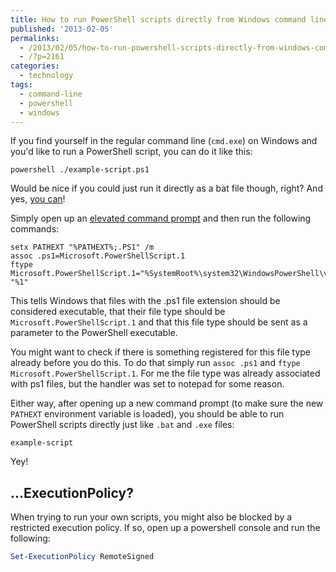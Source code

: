 ---
title: How to run PowerShell scripts directly from Windows command line
published: '2013-02-05'
permalinks:
  - /2013/02/05/how-to-run-powershell-scripts-directly-from-windows-command-line/
  - /?p=2161
categories:
  - technology
tags:
  - command-line
  - powershell
  - windows
---

If you find yourself in the regular command line (`cmd.exe`) on Windows and you'd like to run a PowerShell script, you can do it like this:

```dos
powershell ./example-script.ps1
```

Would be nice if you could just run it directly as a bat file though, right? And yes, [you can](https://stackoverflow.com/a/6818266/39321)!

Simply open up an [elevated command prompt](/?p=1139) and then run the following commands:

```dos
setx PATHEXT "%PATHEXT%;.PS1" /m
assoc .ps1=Microsoft.PowerShellScript.1
ftype Microsoft.PowerShellScript.1="%SystemRoot%\system32\WindowsPowerShell\v1.0\powershell.exe" "%1"
```

This tells Windows that files with the .ps1 file extension should be considered executable, that their file type should be `Microsoft.PowerShellScript.1` and that this file type should be sent as a parameter to the PowerShell executable.

You might want to check if there is something registered for this file type already before you do this. To do that simply run `assoc .ps1` and `ftype Microsoft.PowerShellScript.1`. For me the file type was already associated with ps1 files, but the handler was set to notepad for some reason.

Either way, after opening up a new command prompt (to make sure the new `PATHEXT` environment variable is loaded), you should be able to run PowerShell scripts directly just like `.bat` and `.exe` files:

```dos
example-script
```

Yey!

## ...ExecutionPolicy?

When trying to run your own scripts, you might also be blocked by a restricted execution policy. If so, open up a powershell console and run the following:

```powershell
Set-ExecutionPolicy RemoteSigned
```
